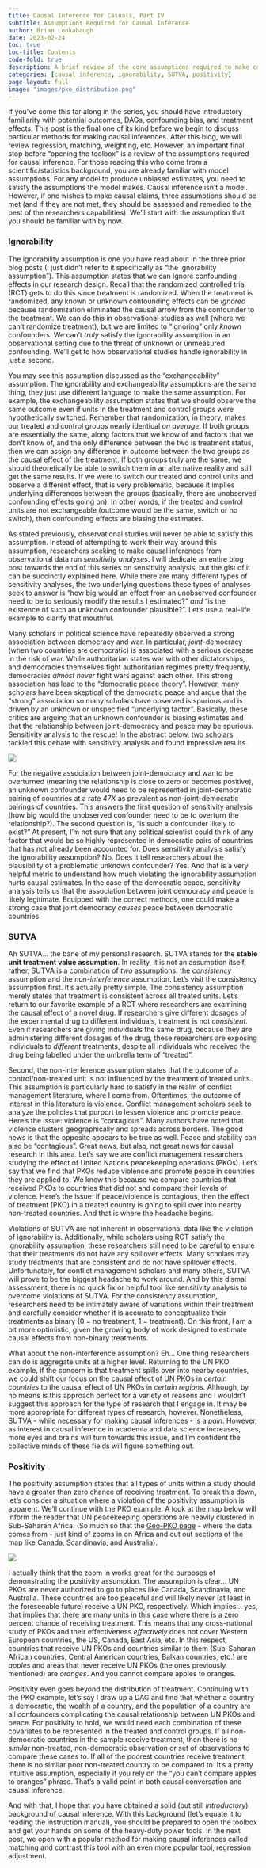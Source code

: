 ```yaml
---
title: Causal Inference for Casuals, Part IV
subtitle: Assumptions Required for Causal Inference
author: Brian Lookabaugh
date: 2023-02-24
toc: true
toc-title: Contents
code-fold: true
description: A brief review of the core assumptions required to make causal inferences.
categories: [causal inference, ignorability, SUTVA, positivity]
page-layout: full
image: "images/pko_distribution.png"
---
```


If you’ve come this far along in the series, you should have introductory familiarity with potential outcomes, DAGs, confounding bias, and treatment effects. This post is the final one of its kind before we begin to discuss particular methods for making causal inferences. After this blog, we will review regression, matching, weighting, etc. However, an important final stop before “opening the toolbox” is a review of the assumptions required for causal inference. For those reading this who come from a scientific/statistics background, you are already familiar with model assumptions. For any model to produce unbiased estimates, you need to satisfy the assumptions the model makes. Causal inference isn’t a model. However, if one wishes to make causal claims, three assumptions should be met (and if they are not met, they should be assessed and remedied to the best of the researchers capabilities). We’ll start with the assumption that you should be familiar with by now.

### Ignorability

The ignorability assumption is one you have read about in the three prior blog posts (I just didn’t refer to it specifically as “the ignorability assumption”). This assumption states that we can ignore confounding effects in our research design. Recall that the randomized controlled trial (RCT) gets to do this since treatment is randomized. When the treatment is randomized, any known or unknown confounding effects can be *ignored* because randomization eliminated the causal arrow from the confounder to the treatment. We can do this in observational studies as well (where we can’t randomize treatment), but we are limited to “ignoring” only *known* confounders. We can’t *truly* satisfy the ignorability assumption in an observational setting due to the threat of unknown or unmeasured confounding. We’ll get to how observational studies handle ignorability in just a second.

You may see this assumption discussed as the “exchangeability” assumption. The ignorability and exchangeability assumptions are the same thing, they just use different language to make the same assumption. For example, the exchangeability assumption states that we should observe the same outcome even if units in the treatment and control groups were hypothetically switched. Remember that randomization, in theory, makes our treated and control groups nearly identical *on average*. If both groups are essentially the same, along factors that we know of and factors that we don’t know of, and the only difference between the two is treatment status, then we can assign any difference in outcome between the two groups as the causal effect of the treatment. If both groups truly are the same, we should theoretically be able to switch them in an alternative reality and still get the same results. If we were to switch our treated and control units and observe a different effect, that is very problematic, because it implies underlying differences between the groups (basically, there are unobserved confounding effects going on). In other words, if the treated and control units are not exchangeable (outcome would be the same, switch or no switch), then confounding effects are biasing the estimates.

As stated previously, observational studies will never be able to satisfy this assumption. Instead of attempting to work their way around this assumption, researchers seeking to make causal inferences from observational data run *sensitivity analyses*. I will dedicate an entire blog post towards the end of this series on sensitivity analysis, but the gist of it can be succinctly explained here. While there are many different types of sensitivity analyses, the two underlying questions these types of analyses seek to answer is “how big would an effect from an unobserved confounder need to be to seriously modify the results I estimated?” *and* “is the existence of such an unknown confounder plausible?”. Let’s use a real-life example to clarify that mouthful.

Many scholars in political science have repeatedly observed a strong association between democracy and war. In particular, *joint*-democracy (when two countries are democratic) is associated with a serious decrease in the risk of war. While authoritarian states war with other dictatorships, and democracies themselves fight authoritarian regimes pretty frequently, democracies *almost never* fight wars against each other. This strong association has lead to the “democratic peace theory”. However, many scholars have been skeptical of the democratic peace and argue that the “strong” association so many scholars have observed is spurious and is driven by an unknown or unspecified “underlying factor”. Basically, these critics are arguing that an unknown confounder is biasing estimates and that the relationship between joint-democracy and peace may be spurious. Sensitivity analysis to the rescue! In the abstract below, [two scholars](https://imai.fas.harvard.edu/research/files/dempeace.pdf) tackled this debate with sensitivity analysis and found impressive results.

![](images/imai_lo_screenshot.png)

For the negative association between joint-democracy and war to be overturned (meaning the relationship is close to zero or becomes positive), an unknown confounder would need to be represented in joint-democratic pairing of countries at a rate *47X* as prevalent as non-joint-democratic pairings of countries. This answers the first question of sensitivity analysis (how big would the unobserved confounder need to be to overturn the relationship?). The second question is, “is such a confounder likely to exist?” At present, I’m not sure that any political scientist could think of any factor that would be so highly represented in democratic pairs of countries that has not already been accounted for. Does sensitivity analysis satisfy the ignorability assumption? No. Does it tell researchers about the plausibility of a problematic unknown confounder? Yes. And that is a very helpful metric to understand how much violating the ignorability assumption hurts causal estimates. In the case of the democratic peace, sensitivity analysis tells us that the association between joint democracy and peace is likely legitimate. Equipped with the correct methods, one could make a strong case that joint democracy *causes* peace between democratic countries.

### SUTVA

Ah SUTVA… the bane of my personal research. SUTVA stands for the **stable unit treatment value assumption**. In reality, it is not an assumption itself, rather, SUTVA is a combination of *two* assumptions: the *consistency* assumption and the *non-interference* assumption. Let’s visit the consistency assumption first. It’s actually pretty simple. The consistency assumption merely states that treatment is consistent across all treated units. Let’s return to our favorite example of a RCT where researchers are examining the causal effect of a novel drug. If researchers give different dosages of the experimental drug to different individuals, treatment is not *consistent*. Even if researchers are giving individuals the same drug, because they are administering different dosages of the drug, these researchers are exposing individuals to *different* treatments, despite all individuals who received the drug being labelled under the umbrella term of “treated”.

Second, the non-interference assumption states that the outcome of a control/non-treated unit is not influenced by the treatment of treated units. This assumption is particularly hard to satisfy in the realm of conflict management literature, where I come from. Oftentimes, the outcome of interest in this literature is violence. Conflict management scholars seek to analyze the policies that purport to lessen violence and promote peace. Here’s the issue: violence is “contagious”. Many authors have noted that violence clusters geographically and spreads across borders. The good news is that the opposite appears to be true as well. Peace and stability can also be “contagious”. Great news, but also, not great news for causal research in this area. Let’s say we are conflict management researchers studying the effect of United Nations peacekeeping operations (PKOs). Let’s say that we find that PKOs reduce violence and promote peace in countries they are applied to. We know this because we compare countries that received PKOs to countries that did not and compare their levels of violence. Here’s the issue: if peace/violence is contagious, then the effect of treatment (PKO) in a treated country is going to spill over into nearby non-treated countries. And that is where the headache begins.

Violations of SUTVA are not inherent in observational data like the violation of ignorability is. Additionally, while scholars using RCT satisfy the ignorability assumption, these researchers still need to be careful to ensure that their treatments do not have any spillover effects. Many scholars may study treatments that are consistent and do not have spillover effects. Unfortunately, for conflict management scholars and many others, SUTVA will prove to be the biggest headache to work around. And by this dismal assessment, there is no quick fix or helpful tool like sensitivity analysis to overcome violations of SUTVA. For the consistency assumption, researchers need to be intimately aware of variations within their treatment and carefully consider whether it is accurate to conceptualize their treatments as binary (0 = no treatment, 1 = treatment). On this front, I am a bit more optimistic, given the growing body of work designed to estimate causal effects from non-binary treatments.

What about the non-interference assumption? Eh… One thing researchers can do is aggregate units at a higher level. Returning to the UN PKO example, if the concern is that treatment spills over into nearby countries, we could shift our focus on the causal effect of UN PKOs in *certain countries* to the causal effect of UN PKOs in *certain regions*. Although, by no means is this approach perfect for a variety of reasons and I wouldn’t suggest this approach for the type of research that I engage in. It may be more appropriate for different types of research, however. Nonetheless, SUTVA - while necessary for making causal inferences - is a *pain*. However, as interest in causal inference in academia and data science increases, more eyes and brains will turn towards this issue, and I’m confident the collective minds of these fields will figure something out.

### Positivity

The positivity assumption states that all types of units within a study should have a greater than zero chance of receiving treatment. To break this down, let’s consider a situation where a violation of the positivity assumption is apparent. We’ll continue with the PKO example. A look at the map below will inform the reader that UN peacekeeping operations are heavily clustered in Sub-Saharan Africa. (So much so that the [Geo-PKO page](https://www.pcr.uu.se/data/geo-pko/) - where the data comes from - just kind of zooms in on Africa and cut out sections of the map like Canada, Scandinavia, and Australia).

![](images/pko_distribution.png)

I actually think that the zoom in works great for the purposes of demonstrating the positivity assumption. The assumption is clear… UN PKOs are never authorized to go to places like Canada, Scandinavia, and Australia. These countries are too peaceful and will likely never (at least in the foreseeable future) receive a UN PKO, respectively. Which implies… yes, that implies that there are many units in this case where there is a zero percent chance of receiving treatment. This means that any cross-national study of PKOs and their effectiveness *effectively* does not cover Western European countries, the US, Canada, East Asia, etc. In this respect, countries that receive UN PKOs and countries similar to them (Sub-Saharan African countries, Central American countries, Balkan countries, etc.) are *apples* and areas that never receive UN PKOs (the ones previously mentioned) are *oranges*. And you cannot compare apples to oranges.

Positivity even goes beyond the distribution of treatment. Continuing with the PKO example, let’s say I draw up a DAG and find that whether a country is democratic, the wealth of a country, and the population of a country are all confounders complicating the causal relationship between UN PKOs and peace. For positivity to hold, we would need each combination of these covariates to be represented in the treated and control groups. If all non-democratic countries in the sample receive treatment, then there is no *similar* non-treated, non-democratic observation or set of observations to compare these cases to. If all of the poorest countries receive treatment, there is no similar poor non-treated country to be compared to. It’s a pretty intuitive assumption, especially if you rely on the “you can’t compare apples to oranges” phrase. That’s a valid point in both causal conversation and causal inference.

And with that, I hope that you have obtained a solid (but still *introductory*) background of causal inference. With this background (let’s equate it to reading the instruction manual), you should be prepared to open the toolbox and get your hands on some of the heavy-duty power tools. In the next post, we open with a popular method for making causal inferences called matching and contrast this tool with an even more popular tool, regression adjustment. 